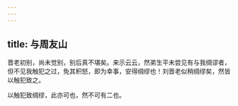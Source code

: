 ```yaml
---
---
---
```

title: 与周友山
---

晋老初别，尚未觉别，别后真不堪矣。来示云云，然弟生平未尝见有与我绸谬者，但不见我触犯之过，免其积怒，即为幸事，安得绸缪也！刘晋老似稍绸缪矣，然皆以触犯致之。

以触犯致绸缪，此亦可也，然不可有二也。